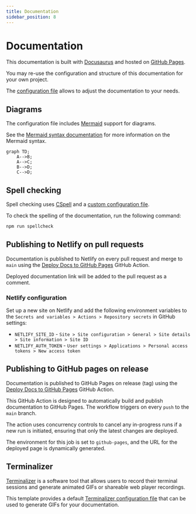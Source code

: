 ```yaml
---
title: Documentation
sidebar_position: 8
---
```


# Documentation

This documentation is built with [Docusaurus](https://docusaurus.io/) and hosted on [GitHub Pages](https://pages.github.com/).

[//]: # (#;< META)

You may re-use the configuration and structure of this documentation for your
own project.

[//]: # (#;> META)

The [configuration file](https://github.com/AlexSkrypnyk/scaffold/blob/main/docs/docusaurus.config.js)
allows to adjust the documentation to your needs.

## Diagrams

The configuration file includes [Mermaid](https://mermaid.js.org/) support for
diagrams.

See the [Mermaid syntax documentation](https://mermaid.js.org/intro/syntax-reference.html)
for more information on the Mermaid syntax.

```mermaid
graph TD;
    A-->B;
    A-->C;
    B-->D;
    C-->D;
```

## Spell checking

Spell checking uses [CSpell](https://cspell.org/) and a [custom configuration
file](https://github.com/AlexSkrypnyk/scaffold/blob/main/docs/cspell.json).

To check the spelling of the documentation, run the following command:

```bash
npm run spellcheck
```

## Publishing to Netlify on pull requests

Documentation is published to Netlify on every pull request and merge to `main`
using the [Deploy Docs to GitHub Pages](https://github.com/AlexSkrypnyk/scaffold/blob/main/.github/workflows/docs.yml)
GitHub Action.

Deployed documentation link will be added to the pull request as a comment.

### Netlify configuration

Set up a new site on Netlify and add the following environment variables
to the `Secrets and variables > Actions > Repository secrets` in GitHub settings:

- `NETLIFY_SITE_ID` - `Site > Site configuration > General > Site details > Site information > Site ID`
- `NETLIFY_AUTH_TOKEN` - `User settings > Applications > Personal access tokens > New access token`

## Publishing to GitHub pages on release

Documentation is published to GitHub Pages on release (tag) using
the [Deploy Docs to GitHub Pages](https://github.com/AlexSkrypnyk/scaffold/blob/main/.github/workflows/docs.yml)
GitHub Action.

This GitHub Action is designed to automatically build and publish documentation
to GitHub Pages. The workflow triggers on every `push` to the `main` branch.

The action uses concurrency controls to cancel any in-progress runs
if a new run is initiated, ensuring that only the latest changes are deployed.

The environment for this job is set to `github-pages`, and the URL for the
deployed page is dynamically generated.

## Terminalizer

[Terminalizer](https://www.terminalizer.com/) is a software tool that allows
users to record their terminal sessions and generate animated GIFs or shareable
web player recordings.

This template provides a default [Terminalizer configuration file](./../terminalizer.yml)
that can be used to generate GIFs for your documentation.
